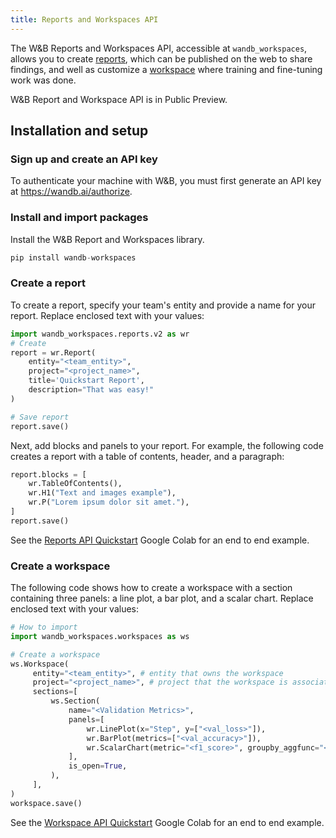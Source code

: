 ```yaml
---
title: Reports and Workspaces API
---
```


The W&B Reports and Workspaces API, accessible at `wandb_workspaces`, allows you to create [reports](/models/reports/), which can be published on the web to share findings, and well as customize a [workspace](/models/app/features/cascade-settings/) where training and fine-tuning work was done. 


<Card title="View the source code" href="https://github.com/wandb/wandb-workspaces/blob/main/wandb_workspaces/" icon="github"/>

<Note>
W&B Report and Workspace API is in Public Preview.
</Note>

## Installation and setup

### Sign up and create an API key

To authenticate your machine with W&B, you must first generate an API key at https://wandb.ai/authorize.

### Install and import packages

Install the W&B Report and Workspaces library.

```python
pip install wandb-workspaces
```

### Create a report

To create a report, specify your team's entity and provide a name for your report. Replace enclosed text with your values:

```python
import wandb_workspaces.reports.v2 as wr 
# Create
report = wr.Report(
    entity="<team_entity>",
    project="<project_name>",
    title='Quickstart Report',
    description="That was easy!"
)

# Save report
report.save()
```

Next, add blocks and panels to your report. For example, the following code creates a report with a table of contents, header, and a paragraph:

```python
report.blocks = [
    wr.TableOfContents(),
    wr.H1("Text and images example"),
    wr.P("Lorem ipsum dolor sit amet."),
]
report.save()
```

See the [Reports API Quickstart](https://colab.research.google.com/github/wandb/examples/blob/master/colabs/intro/Report_API_Quickstart.ipynb) Google Colab for an end to end example.

### Create a workspace

The following code shows how to create a workspace with a section containing three panels: a line plot, a bar plot, and a scalar chart. Replace enclosed text with your values:

```python
# How to import
import wandb_workspaces.workspaces as ws

# Create a workspace
ws.Workspace(
     entity="<team_entity>", # entity that owns the workspace
     project="<project_name>", # project that the workspace is associated with
     sections=[
         ws.Section(
             name="<Validation Metrics>",
             panels=[
                 wr.LinePlot(x="Step", y=["<val_loss>"]),
                 wr.BarPlot(metrics=["<val_accuracy>"]),
                 wr.ScalarChart(metric="<f1_score>", groupby_aggfunc="<mean>"),
             ],
             is_open=True,
         ),
     ],
)
workspace.save()
```

See the [Workspace API Quickstart](https://colab.research.google.com/github/wandb/wandb-workspaces/blob/Update-wandb-workspaces-tuturial/Workspace_tutorial.ipynb#scrollTo=MmxL0wjvrNtQ) Google Colab for an end to end example.
